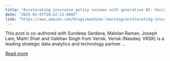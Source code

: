 ```yaml
---
title: "Accelerating insurance policy reviews with generative AI: Verisk’s Mozart companion"
date: "2025-03-07T20:52:12.000Z"
link: "https://aws.amazon.com/blogs/machine-learning/accelerating-insurance-policy-reviews-with-generative-ai-verisks-mozart-companion/"
---
```


This post is co-authored with Sundeep Sardana, Malolan Raman, Joseph Lam, Maitri Shah and Vaibhav Singh from Verisk. Verisk (Nasdaq: VRSK) is a leading strategic data analytics and technology partner ...

[Read more](https://aws.amazon.com/blogs/machine-learning/accelerating-insurance-policy-reviews-with-generative-ai-verisks-mozart-companion/)

